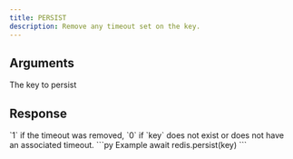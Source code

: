 ```yaml
---
title: PERSIST
description: Remove any timeout set on the key.
---
```



## Arguments

<ParamField body="key" type="string" required>
  The key to persist
</ParamField>

## Response

<ResponseField type="integer" required>
  `1` if the timeout was removed, `0` if `key` does not exist or does not have an associated timeout.
</ResponseField>

<RequestExample>
```py Example
await redis.persist(key)
```
</RequestExample>
